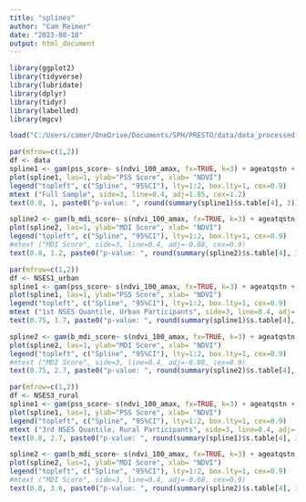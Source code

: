 ```yaml
---
title: "splines"
author: "Cam Reimer"
date: "2023-08-10"
output: html_document
---
```


```r
library(ggplot2)
library(tidyverse)
library(lubridate)
library(dplyr)
library(tidyr)
library(labelled)
library(mgcv)

load("C:/Users/camer/OneDrive/Documents/SPH/PRESTO/data/data_processed.RData")
```

```r
par(mfrow=c(1,2))
df <- data
spline1 <- gam(pss_score~ s(ndvi_100_amax, fx=TRUE, k=3) + ageatqstn + b_race_ethnic_census + b_educ + b_income + ct_HHinc + ct_lths , data = df, na.action=na.omit )
plot(spline1, las=1, ylab="PSS Score", xlab= "NDVI")
legend("topleft", c("Spline", "95%CI"), lty=1:2, box.lty=1, cex=0.9)
mtext ("Full Sample", side=3, line=0.4, adj=1.85, cex=1.2)
text(0.8, 1, paste0("p-value: ", round(summary(spline1)$s.table[4], 3)), cex = 0.8)

spline2 <- gam(b_mdi_score~ s(ndvi_100_amax, fx=TRUE, k=3) + ageatqstn + b_race_ethnic_census + b_educ + b_income + ct_HHinc + ct_lths , data = df, na.action=na.omit )
plot(spline2, las=1, ylab="MDI Score", xlab= "NDVI")
legend("topleft", c("Spline", "95%CI"), lty=1:2, box.lty=1, cex=0.9)
#mtext ("MDI Score", side=3, line=0.4, adj=-0.08, cex=0.9)
text(0.8, 1.2, paste0("p-value: ", round(summary(spline2)$s.table[4], 3)), cex = 0.8)


```

```r
par(mfrow=c(1,2))
df <- NSES1_urban
spline1 <- gam(pss_score~ s(ndvi_100_amax, fx=TRUE, k=3) + ageatqstn + b_race_ethnic_census + b_educ + b_income + ct_HHinc + ct_lths , data = df, na.action=na.omit )
plot(spline1, las=1, ylab="PSS Score", xlab= "NDVI")
legend("topleft", c("Spline", "95%CI"), lty=1:2, box.lty=1, cex=0.9)
mtext ("1st NSES Quantile, Urban Participants", side=3, line=0.4, adj=-1.2, cex=1.2)
text(0.75, 1.7, paste0("p-value: ", round(summary(spline1)$s.table[4], 3)), cex = 0.8)

spline2 <- gam(b_mdi_score~ s(ndvi_100_amax, fx=TRUE, k=3) + ageatqstn + b_race_ethnic_census + b_educ + b_income + ct_HHinc + ct_lths , data = df, na.action=na.omit )
plot(spline2, las=1, ylab="MDI Score", xlab= "NDVI")
legend("topleft", c("Spline", "95%CI"), lty=1:2, box.lty=1, cex=0.9)
#mtext ("MDI Score", side=3, line=0.4, adj=-0.08, cex=0.9)
text(0.75, 2.7, paste0("p-value: ", round(summary(spline2)$s.table[4], 3)), cex = 0.8)

```
```r
par(mfrow=c(1,2))
df <- NSES3_rural
spline1 <- gam(pss_score~ s(ndvi_100_amax, fx=TRUE, k=3) + ageatqstn + b_race_ethnic_census + b_educ + b_income + ct_HHinc + ct_lths , data = df, na.action=na.omit )
plot(spline1, las=1, ylab="PSS Score", xlab= "NDVI")
legend("topleft", c("Spline", "95%CI"), lty=1:2, box.lty=1, cex=0.9)
mtext ("3rd NSES Quantile, Rural Participants", side=3, line=0.4, adj=-1.3, cex=1.2)
text(0.8, 2.7, paste0("p-value: ", round(summary(spline1)$s.table[4], 3)), cex = 0.8)

spline2 <- gam(b_mdi_score~ s(ndvi_100_amax, fx=TRUE, k=3) + ageatqstn + b_race_ethnic_census + b_educ + b_income + ct_HHinc + ct_lths , data = df, na.action=na.omit )
plot(spline2, las=1, ylab="MDI Score", xlab= "NDVI")
legend("topleft", c("Spline", "95%CI"), lty=1:2, box.lty=1, cex=0.9)
#mtext ("MDI Score", side=3, line=0.4, adj=-0.08, cex=0.9)
text(0.8, 3.6, paste0("p-value: ", round(summary(spline2)$s.table[4], 3)), cex = 0.8)

```

